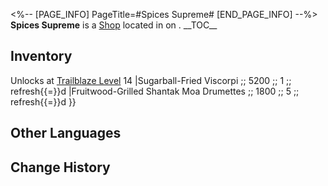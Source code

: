 <%-- [PAGE_INFO]
PageTitle=#Spices Supreme#
[END_PAGE_INFO] --%>
{{Stub}}
{{Location Infobox
|title    = {{Icon/White|Icon Shop Materials.png}} Spices Supreme
|image    = Shop Spices Supreme.png
|type     = Shop
|world    = <!--to be added-->
|region   = 
|area     = <!--to be added-->
|subarea  = 
}}
{{Description|Everyone has heard of the famous martial art chef Yancui, but not everyone can appreciate the creative dishes at Spices Supreme. It's possible that the intensity her martial arts brings to the culinary experience is just too much for some people to handle.}}
'''Spices Supreme''' is a [[Shop]] located in <!--area--> on <!--world-->.
<!--
It is operated by [[<shopkeeper>]].
-->
__TOC__

==Inventory==
{{Shop|shop=Spices Supreme|currency=Credit|refresh=1|note=1|total=1
|Recipe: Deep-fried Flying Sea Anemone ;; 2500 ;; 1 ;; note{{=}}Unlocks at [[Trailblaze Level]] 14
|Sugarball-Fried Viscorpi ;; 5200 ;; 1 ;; refresh{{=}}d
|Fruitwood-Grilled Shantak Moa Drumettes ;; 1800 ;; 5 ;; refresh{{=}}d
}}
<!--
==Location==
{{Map Embed|<map name>|<marker id>}}
--><!--
==Achievements==
{{Achievements by Category Table|topic=Spices Supreme}}
-->
==Other Languages==
{{Other Languages
|en   = Spices Supreme
|zhs  = 尚滋味
|zht  = 尚滋味
|ja   = 尚滋味
|ko   = 자미성
|es   = Especias Supremas
|fr   = Épices suprêmes
|ru   = «Величайшие специи»
|th   = Spices Supreme
|vi   = Gia Vị Thượng Đẳng
|de   = Das Höchste der Gewürze
|id   = Spices Supreme
|pt   = Explosão de Temperos
}}

==Change History==
{{Change History|1.3}}